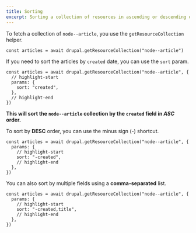 ```yaml
---
title: Sorting
excerpt: Sorting a collection of resources in ascending or descending order.
---
```


To fetch a collection of `node--article`, you use the `getResourceCollection` helper.

```tsx
const articles = await drupal.getResourceCollection("node--article")
```

If you need to sort the articles by `created` date, you can use the `sort` param.

```tsx
const articles = await drupal.getResourceCollection("node--article", {
  // highlight-start
  params: {
    sort: "created",
  },
  // highlight-end
})
```

**This will sort the `node--article` collection by the `created` field in _ASC_ order.**

To sort by **DESC** order, you can use the minus sign (-) shortcut.

```tsx
const articles = await drupal.getResourceCollection("node--article", {
  params: {
    // highlight-start
    sort: "-created",
    // highlight-end
  },
})
```

You can also sort by multiple fields using a **comma-separated** list.

```tsx
const articles = await drupal.getResourceCollection("node--article", {
  params: {
    // highlight-start
    sort: "-created,title",
    // highlight-end
  },
})
```
